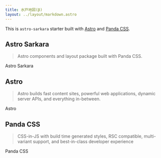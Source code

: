 ```yaml
---
title: 水戸地図(β)
layout: ../layout/markdown.astro
---
```



This is `astro-sarkara` starter built with [Astro] and [Panda CSS].

## Astro Sarkara

> Astro components and layout package built with Panda CSS.

<PanelLink href="https://github.com/cieloazul310/astro-sarkara">Astro Sarkara</PanelLink>

## Astro

> Astro builds fast content sites, powerful web applications, dynamic server APIs, and everything in-between.

<PanelLink href="https://astro.build/">Astro</PanelLink>

## Panda CSS

> CSS-in-JS with build time generated styles, RSC compatible, multi-variant support, and best-in-class developer experience

<PanelLink href="https://panda-css.com/">Panda CSS</PanelLink>

[Astro]: https://astro.build/
[Panda CSS]: https://panda-css.com/
